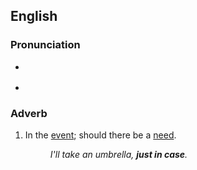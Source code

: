 {{was wotd|2007|December|17}}
{{see|in case}}
==English==
===Pronunciation===
* {{a|RP|US}} {{IPA|/ˌdʒʌst ɪn ˈkeɪs/}}
* {{audio|en-us-just in case.ogg|Audio (US)}}

===Adverb===
{{en-adv|pos=[[just]] [[in]] [[case]]|-}}

# {{idiom}} In the [[event]]; should there be a [[need]].
#:''I'll take an umbrella, '''just in case'''.''